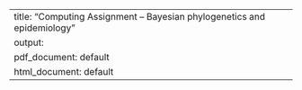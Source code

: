 ---
title: "Computing Assignment – Bayesian phylogenetics and epidemiology"
output:
  pdf_document: default
  html_document: default
---